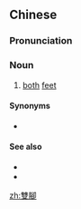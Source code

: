 {{also|双脚}}
==Chinese==
{{zh-forms|s=双脚}}

===Pronunciation===
{{zh-pron
|m=shuāngjiǎo
|c=soeng1 goek3
|h=pfs=sûng-kiok
|mn=
|cat=n
}}

===Noun===
{{zh-noun}}

# [[both]] [[feet]]

====Synonyms====
* {{qualifier|Min Nan}} {{zh-l|雙跤|tr=siang-kha}}

====See also====
* {{zh-l|雙肩}}
* {{zh-l|雙腿}}

{{zh-cat|Anatomy}}

[[zh:雙腳]]